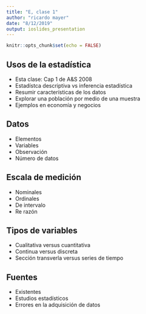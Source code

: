 ```yaml
---
title: "E, clase 1"
author: "ricardo mayer"
date: "8/12/2019"
output: ioslides_presentation
---
```


```r
knitr::opts_chunk$set(echo = FALSE)
```

## Usos de la estadística

- Esta clase: Cap 1 de A&S 2008
- Estadístca descriptiva vs inferencia estadística
- Resumir características de los datos
- Explorar una población por medio de una muestra
- Ejemplos en economía y negocios



## Datos

- Elementos
- Variables
- Observación
- Número de datos

## Escala de medición


- Nominales
- Ordinales
- De intervalo
- Re razón


## Tipos de variables

- Cualitativa versus cuantitativa
- Continua versus discreta
- Sección transverla versus series de tiempo

## Fuentes

- Existentes
- Estudios estadísticos
- Errores en la adquisición de datos
